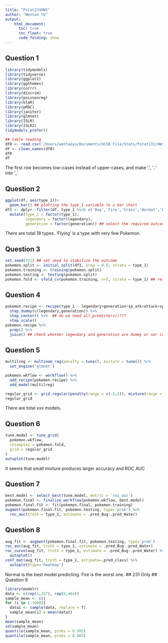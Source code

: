 ```yaml
---
title: "Pstat231HW5"
author: "Wentao YU"
output:
    html_document:
      toc: true
      toc_float: true
      code_folding: show
---
```

## Question 1
```r
library(tidymodels)
library(tidyverse)
library(ggplot2)
library(ggthemes)
library(corrr)
library(discrim)
library(poissonreg)
library(klaR)
library(pROC)
library(janitor)
library(glmnet)
library(ISLR)
library(ISLR2)
tidymodels_prefer()
```
```r
## table reading
df0 <- read.csv('/Users/wentaoyu/Documents/UCSB File/Stats/Pstat131/HWs/homework-5/data/Pokemon.csv')
df <- clean_names(df0)
df0
df
```
The first row becomes low-cases instead of upper-cases, and make '.', '..' into '_'

## Question 2
```r
ggplot(df, aes(type_1))+
  geom_bar() ## plotting the type_1 variable to a bar chart
df1 <- dplyr::filter(df, type_1 %in% c('Bug','Fire','Grass','Normal','Water','Psychic')) %>% 
  mutate(type_1 = factor(type_1),
         legendary = factor(legendary),
         generation = factor(generation)) ## select the required outcomes and factor type_1, legendary, and generation. 
```
There are total 18 types. 'Flying' is a type with very few Pokemon. 

## Question 3
```r
set.seed(721) ## set seed to stabilize the outcome
pokemon.split <- initial_split(df1, prop = 0.8, strata = type_1)
pokemon.training <- training(pokemon.split)
pokemon.testing <- testing(pokemon.split)
pokemon.fold <- vfold_cv(pokemon.training, v=5, strata = type_1) ## return the distribution of strata variable to each fold. 
```

## Question 4
```r
pokemon.recipe <- recipe(type_1 ~ legendary+generation+sp_atk+attack+speed+defense+hp+sp_def, data = pokemon.training) %>% 
  step_dummy(c(legendary,generation)) %>%  
  step_center() %>%  ## do we need all_predictors()???
  step_scale()
pokemon.recipe %>% 
  prep() %>% 
  juice() ## check whether legendary and generation are dummy or nor (outcomes should be 0/1)
```

## Question 5
```r
multilreg <- multinom_reg(penalty = tune(), mixture = tune()) %>% 
  set_engine('glmnet')

pokemon.wkflow <- workflow() %>% 
  add_recipe(pokemon.recipe) %>% 
  add_model(multilreg)

regular_grid <- grid_regular(penalty(range = c(-5,5)), mixture(range = c(0,1)), levels = 10)
regular_grid
```
There are total xxx models. 

## Question 6
```r
tune.model <- tune_grid(
  pokemon.wkflow,
  resamples = pokemon.fold,
  grid = regular_grid
) 
autoplot(tune.model)
```
It seems that small mixture produces larger accuracy and ROC AUC

## Question 7
```r
best.model <- select_best(tune.model, metric = 'roc_auc')
pokemon.final <- finalize_workflow(pokemon.wkflow, best.model)
pokemon.final.fit <- fit(pokemon.final, pokemon.training)
augment(pokemon.final.fit, pokemon.testing, type='prob') %>% 
  roc_auc(truth = type_1, estimate = .pred_Bug:.pred_Water)
```

## Question 8
```r
aug_fit <- augment(pokemon.final.fit, pokemon.testing, type='prob')
roc_auc(aug_fit, truth = type_1, estimate = .pred_Bug:.pred_Water)
roc_curve(aug_fit, truth = type_1, estimate = .pred_Bug:.pred_Water) %>%
  autoplot()
conf_mat(aug_fit, truth = type_1, estimate=.pred_class) %>% 
  autoplot(type='heatmap')
```
Normal is the best model predicting. Fire is the worst one. 
## 231 Only
## Question 9
```r
library(modelr)
data <- c(rep(1,337), rep(0,464))
sample_mean <- c()
for (i in 1:1000){
  data1 <- sample(data, replace = T)
  sample_mean[i] = mean(data1)
}
mean(sample_mean)
sd(sample_mean)
quantile(sample_mean, probs = 0.995)
quantile(sample_mean, probs = 0.005)
```






